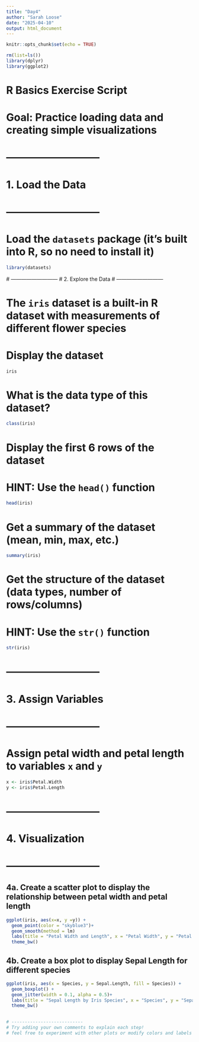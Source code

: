 ```yaml
---
title: "Day4"
author: "Sarah Loose"
date: "2025-04-10"
output: html_document
---
```


```r
knitr::opts_chunk$set(echo = TRUE)
```
 
```r
rm(list=ls())
library(dplyr)
library(ggplot2)

```

# R Basics Exercise Script
# Goal: Practice loading data and creating simple visualizations

# ---------------------------
# 1. Load the Data
# ---------------------------

# Load the `datasets` package (it's built into R, so no need to install it)
```r
library(datasets)
```

 # ---------------------------
# 2. Explore the Data
# ---------------------------

# The `iris` dataset is a built-in R dataset with measurements of different flower species
# Display the dataset 
  
```r
iris 
```

# What is the data type of this dataset?
```r
class(iris)

```


# Display the first 6 rows of the dataset  
# HINT: Use the `head()` function
```r
head(iris)
```

 
# Get a summary of the dataset (mean, min, max, etc.)    
```r
summary(iris)
```


# Get the structure of the dataset (data types, number of rows/columns)  
# HINT: Use the `str()` function
```r
str(iris)
```



# ---------------------------
# 3. Assign Variables
# ---------------------------

# Assign petal width and petal length to variables `x` and `y` 
```r
x <- iris$Petal.Width
y <- iris$Petal.Length
```

# ---------------------------
# 4. Visualization
# ---------------------------
## 4a. Create a scatter plot to display the relationship between petal width and petal length     
```r
ggplot(iris, aes(x=x, y =y)) +
  geom_point(color = "skyblue3")+
  geom_smooth(method = lm)
  labs(title = "Petal Width and Length", x = "Petal Width", y = "Petal Length")+
  theme_bw()

```

## 4b. Create a box plot to display Sepal Length for different species      
```r

ggplot(iris, aes(x = Species, y = Sepal.Length, fill = Species)) +
  geom_boxplot() +
  geom_jitter(width = 0.1, alpha = 0.5)+
  labs(title = "Sepal Length by Iris Species", x = "Species", y = "Sepal Length")+
  theme_bw()
  
```


```r
# ---------------------------
# Try adding your own comments to explain each step!
# feel free to experiment with other plots or modify colors and labels to make the plot more informative!
```